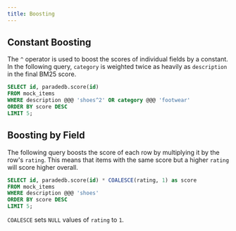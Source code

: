 ```yaml
---
title: Boosting
---
```


## Constant Boosting

The `^` operator is used to boost the scores of individual fields by a constant. In the following query, `category` is weighted twice as heavily as `description` in the final BM25 score.

```sql
SELECT id, paradedb.score(id)
FROM mock_items
WHERE description @@@ 'shoes^2' OR category @@@ 'footwear'
ORDER BY score DESC
LIMIT 5;
```

## Boosting by Field

The following query boosts the score of each row by multiplying it by the row's `rating`. This means that items with
the same score but a higher `rating` will score higher overall.

```sql
SELECT id, paradedb.score(id) * COALESCE(rating, 1) as score
FROM mock_items
WHERE description @@@ 'shoes'
ORDER BY score DESC
LIMIT 5;
```

<Note>`COALESCE` sets `NULL` values of `rating` to `1`.</Note>
